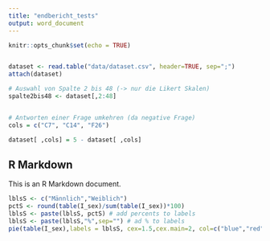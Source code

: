```yaml
---
title: "endbericht_tests"
output: word_document
---
```


```r
knitr::opts_chunk$set(echo = TRUE)


dataset <- read.table("data/dataset.csv", header=TRUE, sep=";")
attach(dataset)

# Auswahl von Spalte 2 bis 48 (-> nur die Likert Skalen)
spalte2bis48 <- dataset[,2:48]


# Antworten einer Frage umkehren (da negative Frage)
cols = c("C7", "C14", "F26")

dataset[ ,cols] = 5 - dataset[ ,cols]

```

## R Markdown

This is an R Markdown document. 

```r
lblsS <- c("Männlich","Weiblich")
pctS <- round(table(I_sex)/sum(table(I_sex))*100)
lblsS <- paste(lblsS, pctS) # add percents to labels
lblsS <- paste(lblsS,"%",sep="") # ad % to labels
pie(table(I_sex),labels = lblsS, cex=1.5,cex.main=2, col=c("blue","red"), main = "Geschlecht")
```

## 

```r

```


